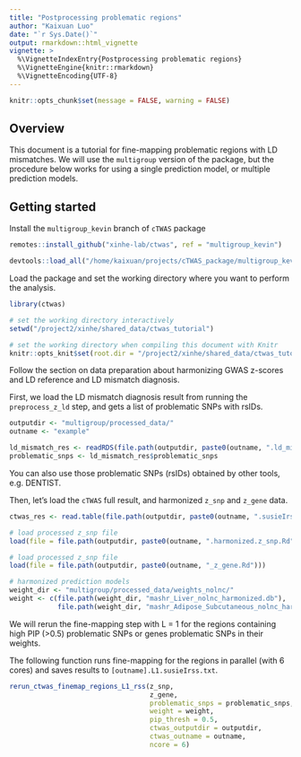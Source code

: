 ```yaml
---
title: "Postprocessing problematic regions"
author: "Kaixuan Luo"
date: "`r Sys.Date()`"
output: rmarkdown::html_vignette
vignette: >
  %\VignetteIndexEntry{Postprocessing problematic regions}
  %\VignetteEngine{knitr::rmarkdown}
  %\VignetteEncoding{UTF-8}
---
```


```r
knitr::opts_chunk$set(message = FALSE, warning = FALSE)
```

## Overview

This document is a tutorial for fine-mapping problematic regions with LD mismatches. 
We will use the `multigroup` version of the package, but the procedure below works for 
using a single prediction model, or multiple prediction models.

## Getting started

Install the `multigroup_kevin` branch of `cTWAS` package

```r
remotes::install_github("xinhe-lab/ctwas", ref = "multigroup_kevin")
```

```r
devtools::load_all("/home/kaixuan/projects/cTWAS_package/multigroup_kevin/ctwas/.")
```

Load the package and set the working directory where you want to perform the analysis.

```r
library(ctwas)
```

```r
# set the working directory interactively
setwd("/project2/xinhe/shared_data/ctwas_tutorial")

# set the working directory when compiling this document with Knitr
knitr::opts_knit$set(root.dir = "/project2/xinhe/shared_data/ctwas_tutorial")
```

Follow the section on data preparation about harmonizing GWAS z-scores and LD reference 
and LD mismatch diagnosis. 

First, we load the LD mismatch diagnosis result from running the `preprocess_z_ld` step, 
and gets a list of problematic SNPs with rsIDs.

```r
outputdir <- "multigroup/processed_data/"
outname <- "example"

ld_mismatch_res <- readRDS(file.path(outputdir, paste0(outname, ".ld_mismatch_res.RDS")))
problematic_snps <- ld_mismatch_res$problematic_snps
```

You can also use those problematic SNPs (rsIDs) obtained by other tools, e.g. DENTIST.

Then, let's load the `cTWAS` full result, and harmonized `z_snp` and `z_gene` data.

```r
ctwas_res <- read.table(file.path(outputdir, paste0(outname, ".susieIrss.txt")), header=T)

# load processed z_snp file
load(file = file.path(outputdir, paste0(outname, ".harmonized.z_snp.Rd")))

# load processed z_snp file
load(file = file.path(outputdir, paste0(outname, "_z_gene.Rd")))

# harmonized prediction models
weight_dir <- "multigroup/processed_data/weights_nolnc/"
weight <- c(file.path(weight_dir, "mashr_Liver_nolnc_harmonized.db"), 
            file.path(weight_dir, "mashr_Adipose_Subcutaneous_nolnc_harmonized.db"))
```

We will rerun the fine-mapping step with L = 1 for the regions containing high PIP (>0.5) 
problematic SNPs or genes problematic SNPs in their weights. 

The following function runs fine-mapping for the regions in parallel (with 6 cores) 
and saves results to `[outname].L1.susieIrss.txt`.

```r
rerun_ctwas_finemap_regions_L1_rss(z_snp,
                                   z_gene,
                                   problematic_snps = problematic_snps,
                                   weight = weight,
                                   pip_thresh = 0.5,
                                   ctwas_outputdir = outputdir,
                                   ctwas_outname = outname,
                                   ncore = 6)
```



